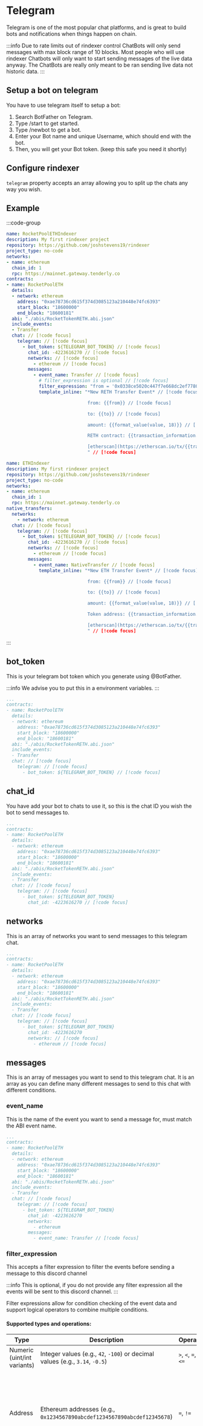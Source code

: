 # Telegram

Telegram is one of the most popular chat platforms, and is great to build bots and notifications when things happen on chain.

:::info
Due to rate limits out of rindexer control ChatBots will only send messages with max block range of 10 blocks.
Most people who will use rindexer Chatbots will only want to start sending messages of the live data anyway.
The ChatBots are really only meant to be ran sending live data not historic data.
:::

## Setup a bot on telegram

You have to use telegram itself to setup a bot:

1. Search BotFather on Telegram.
2. Type /start to get started.
3. Type /newbot to get a bot.
4. Enter your Bot name and unique Username, which should end with the bot.
5. Then, you will get your Bot token. (keep this safe you need it shortly)

## Configure rindexer

`telegram` property accepts an array allowing you to split up the chats any way you wish.

## Example

:::code-group

```yaml [contract events]
name: RocketPoolETHIndexer
description: My first rindexer project
repository: https://github.com/joshstevens19/rindexer
project_type: no-code
networks:
- name: ethereum
  chain_id: 1
  rpc: https://mainnet.gateway.tenderly.co
contracts:
- name: RocketPoolETH
  details:
  - network: ethereum
    address: "0xae78736cd615f374d3085123a210448e74fc6393"
    start_block: "18600000"
    end_block: "18600181"
  abi: "./abis/RocketTokenRETH.abi.json"
  include_events:
  - Transfer
  chat: // [!code focus]
    telegram: // [!code focus]
      - bot_token: ${TELEGRAM_BOT_TOKEN} // [!code focus]
        chat_id: -4223616270 // [!code focus]
        networks: // [!code focus]
          - ethereum // [!code focus]
        messages:
          - event_name: Transfer // [!code focus]
            # filter_expression is optional // [!code focus]
            filter_expression: "from = '0x0338ce5020c447f7e668dc2ef778025ce3982662' || from = '0x0338ce5020c447f7e668dc2ef778025ce398266u' && value >= 10 && value <= 2000000000000000000" // [!code focus]
            template_inline: "*New RETH Transfer Event* // [!code focus]

                              from: {{from}} // [!code focus]

                              to: {{to}} // [!code focus]

                              amount: {{format_value(value, 18)}} // [!code focus]

                              RETH contract: {{transaction_information.address}} // [!code focus]

                              [etherscan](https://etherscan.io/tx/{{transaction_information.transaction_hash}}) // [!code focus]
                              " // [!code focus]
```

```yaml [native transfers]
name: ETHIndexer
description: My first rindexer project
repository: https://github.com/joshstevens19/rindexer
project_type: no-code
networks:
- name: ethereum
  chain_id: 1
  rpc: https://mainnet.gateway.tenderly.co
native_transfers:
  networks:
    - network: ethereum
  chat: // [!code focus]
    telegram: // [!code focus]
      - bot_token: ${TELEGRAM_BOT_TOKEN} // [!code focus]
        chat_id: -4223616270 // [!code focus]
        networks: // [!code focus]
          - ethereum // [!code focus]
        messages:
          - event_name: NativeTransfer // [!code focus]
            template_inline: "*New ETH Transfer Event* // [!code focus]

                              from: {{from}} // [!code focus]

                              to: {{to}} // [!code focus]

                              amount: {{format_value(value, 18)}} // [!code focus]

                              Token address: {{transaction_information.address}} // [!code focus]

                              [etherscan](https://etherscan.io/tx/{{transaction_information.transaction_hash}}) // [!code focus]
                              " // [!code focus]
```

:::

## bot_token

This is your telegram bot token which you generate using @BotFather.

:::info
We advise you to put this in a environment variables.
:::

```yaml
...
contracts:
- name: RocketPoolETH
  details:
  - network: ethereum
    address: "0xae78736cd615f374d3085123a210448e74fc6393"
    start_block: "18600000"
    end_block: "18600181"
  abi: "./abis/RocketTokenRETH.abi.json"
  include_events:
  - Transfer
  chat: // [!code focus]
    telegram: // [!code focus]
      - bot_token: ${TELEGRAM_BOT_TOKEN} // [!code focus]
```

## chat_id

You have add your bot to chats to use it, so this is the chat ID you wish the bot to send messages to.

```yaml
...
contracts:
- name: RocketPoolETH
  details:
  - network: ethereum
    address: "0xae78736cd615f374d3085123a210448e74fc6393"
    start_block: "18600000"
    end_block: "18600181"
  abi: "./abis/RocketTokenRETH.abi.json"
  include_events:
  - Transfer
  chat: // [!code focus]
    telegram: // [!code focus]
      - bot_token: ${TELEGRAM_BOT_TOKEN}
        chat_id: -4223616270 // [!code focus]
```

## networks

This is an array of networks you want to send messages to this telegram chat.

```yaml [rindexer.yaml]
...
contracts:
- name: RocketPoolETH
  details:
  - network: ethereum
    address: "0xae78736cd615f374d3085123a210448e74fc6393"
    start_block: "18600000"
    end_block: "18600181"
  abi: "./abis/RocketTokenRETH.abi.json"
  include_events:
  - Transfer
  chat: // [!code focus]
    telegram: // [!code focus]
      - bot_token: ${TELEGRAM_BOT_TOKEN}
        chat_id: -4223616270
        networks: // [!code focus]
          - ethereum // [!code focus]
```

## messages

This is an array of messages you want to send to this telegram chat. It is an array as you can define many different
messages to send to this chat with different conditions.

### event_name

This is the name of the event you want to send a message for, must match the ABI event name.

```yaml [rindexer.yaml]
...
contracts:
- name: RocketPoolETH
  details:
  - network: ethereum
    address: "0xae78736cd615f374d3085123a210448e74fc6393"
    start_block: "18600000"
    end_block: "18600181"
  abi: "./abis/RocketTokenRETH.abi.json"
  include_events:
  - Transfer
  chat: // [!code focus]
    telegram: // [!code focus]
      - bot_token: ${TELEGRAM_BOT_TOKEN}
        chat_id: -4223616270
        networks:
          - ethereum
        messages:
          - event_name: Transfer // [!code focus]
```

### filter_expression

This accepts a filter expression to filter the events before sending a message to this discord channel

:::info
This is optional, if you do not provide any filter expression all the events will be sent to this discord channel.
:::

Filter expressions allow for condition checking of the event data and support logical operators to combine multiple conditions.

#### Supported types and operations:
| Type | Description | Operators | Notes |
|------|-------------|-------------------|-------|
| Numeric (uint/int variants) | Integer values (e.g., `42`, `-100`) or decimal values (e.g., `3.14`, `-0.5`) | `>`, `<`, `=`, `>=`, `<=` | Numeric comparisons | Numbers must have digits before and after a decimal point if one is present (e.g., `.5` or `5.` are not valid standalone numbers) |
| Address | Ethereum addresses (e.g., `0x1234567890abcdef1234567890abcdef12345678`) | `=`, `!=` | Comparisons (e.g., `from == '0xABC...'`) are typically case-insensitive regarding the hex characters of the address value itself |
| String | Text values. Can be single-quoted (e.g., `'hello'`) or, on the right-hand side of a comparison, unquoted (e.g., `active`) | `=`, `!=` | Quoted strings support `\'` to escape a single quote and `\\` to escape a backslash. All string comparison operations (e.g., `name == 'Alice'`, `description contains 'error'`) are performed case-insensitively during evaluation. |
| Boolean | True or false values | `=`, `!=` | Represented as `true` or `false`. These keywords are parsed case-insensitively (e.g., `TRUE`, `False` are also valid in expressions). |
| Hex String Literal | A string literal starting with `0x` or `0X` followed by hexadecimal characters (0-9, a-f, A-F). | `=`, `!=` | Treated as a string for comparison purposes (e.g., `input_data starts_with '0xa9059cbb'`). Comparison is case-sensitive for the hex characters after `0x`. |
| Array | Ordered list of items | `==`, `!=`, `[index]` | See "Array Type Operations" below

#### Logical Operators
- `&&` - All conditions must be true
- `||` - At least one condition must be true
- `()` - Parentheses for grouping
- `&&` has higher precedence than `||` (i.e., `&&` operations are evaluated before `||` operations if not grouped by parentheses)

#### Array Type Operations
For array types, you can use the following operations:
- `array_param == '["raw_json_array_string"]'` string comparison of the array's entire JSON string representation against the provided string
- `array_param != '["raw_json_array_string"]'` the negation of the above
- `array_param[0]` indexed access. The index must be a non-negative integer.

#### Whitespace
Flexible whitespace is generally allowed around operators, parentheses, and keywords for readability. However, whitespace within quoted string literals is significant and preserved.

#### Examples
- `value > 1000` - Numeric comparison, checks if `value` is greater than 1000.
- `from = '0x1234567890abcdef1234567890abcdef12345678'` - Address comparison, checks if `from` matches the specified address.
- `name != 'Alice'` - String comparison, checks if `name` is not equal to 'Alice'.
- `active = true` - Boolean comparison, checks if `active` is true.
- `value >= 1000 && value <= 2000` - Numeric range check, checks if `value` is between 1000 and 2000 inclusive.
- `from = '0x1234567890abcdef1234567890abcdef12345678' || from = '0xabcdefabcdefabcdefabcdefabcdefabcdef'` - Address comparison with logical OR, checks if `from` matches either of the two addresses.
- `value > 1000 && (from = '0x1234567890abcdef1234567890abcdef12345678' || from = '0xabcdefabcdefabcdefabcdefabcdefabcdef')` - Combined numeric and address checks with logical AND and OR, checks if `value` is greater than 1000 and `from` matches either of the two addresses.

### conditions

This accepts an array of conditions you want to apply to the event data before sending a message to this telegram chat.

:::warning
Conditions are supported for backwards compatibility. It is recommended to use `filter_expression` instead of `conditions`.
:::

:::info
This is optional, if you do not provide any conditions all the events will be sent to this telegram chat.
:::

You may want to filter on the message based on the event data, if the event data has not got an index on the on the
solidity event you can not filter it over the logs. The `conditions` filter is here to help you with this,
based on your ABI you can filter on the event data.

rindexer has enabled a special syntax which allows you to define on your ABI fields what you want to filter on.

1. `>` - higher then (for numbers only)
2. `<` - lower then (for numbers only)
3. `=` - equals
4. `>=` - higher then or equals (for numbers only)
5. `<=` - lower then or equals (for numbers only)
6. `||` - or
7. `&&` - and

So lets look at an example lets say i only want to get transfer events which are higher then `2000000000000000000` RETH wei

```yaml [rindexer.yaml]
...
contracts:
- name: RocketPoolETH
  details:
  - network: ethereum
    address: "0xae78736cd615f374d3085123a210448e74fc6393"
    start_block: "18600000"
    end_block: "18600181"
  abi: "./abis/RocketTokenRETH.abi.json"
  include_events:
  - Transfer
  chat: // [!code focus]
    telegram: // [!code focus]
      - bot_token: ${TELEGRAM_BOT_TOKEN}
        chat_id: -4223616270
        networks:
          - ethereum
        messages:
          - event_name: Transfer // [!code focus]
            conditions: // [!code focus]
              - "value": ">=2000000000000000000" // [!code focus]
```

We use the ABI input name `value` to filter on the value field, you can find these names in the ABI file.

```json
{
    "anonymous":false,
    "inputs":[
      {
        "indexed":true,
        "internalType":"address",
        "name":"from",
        "type":"address"
      },
      {
        "indexed":true,
        "internalType":"address",
        "name":"to",
        "type":"address"
      },
      {
        "indexed":false,
        "internalType":"uint256",
        "name":"value", // [!code focus]
        "type":"uint256"
      }
    ],
    "name":"Transfer",
    "type":"event"
}
```

You can use the `||` or `&&` to combine conditions.

```yaml [rindexer.yaml]
...
contracts:
- name: RocketPoolETH
  details:
  - network: ethereum
    address: "0xae78736cd615f374d3085123a210448e74fc6393"
    start_block: "18600000"
    end_block: "18600181"
  abi: "./abis/RocketTokenRETH.abi.json"
  include_events:
  - Transfer
  chat: // [!code focus]
    telegram: // [!code focus]
      - bot_token: ${TELEGRAM_BOT_TOKEN}
        chat_id: -4223616270
        networks:
          - ethereum
        messages:
          - event_name: Transfer
            conditions: // [!code focus]
              - "value": ">=2000000000000000000 && value <=4000000000000000000" // [!code focus]
```

You can use the `=` to filter on other aspects like the `from` or `to` address.

```yaml [rindexer.yaml]
...
contracts:
- name: RocketPoolETH
  details:
  - network: ethereum
    address: "0xae78736cd615f374d3085123a210448e74fc6393"
    start_block: "18600000"
    end_block: "18600181"
  abi: "./abis/RocketTokenRETH.abi.json"
  include_events:
  - Transfer
  chat: // [!code focus]
    telegram: // [!code focus]
      - bot_token: ${TELEGRAM_BOT_TOKEN}
        chat_id: -4223616270
        networks:
          - ethereum
        messages:
          - event_name: Transfer
              conditions: // [!code focus]
                - "from": "0x0338ce5020c447f7e668dc2ef778025ce3982662 || 0x0338ce5020c447f7e668dc2ef778025ce398266u" // [!code focus]
                - "value": ">=2000000000000000000 || value <=4000000000000000000" // [!code focus]
```

:::info
Note we advise you to filer any `indexed` fields in the contract details in the `rindexer.yaml` file.
As these can be filtered out on the request level and not filtered out in rindexer itself.
You can read more about it [here](/docs/start-building/yaml-config/contracts#indexed_1-indexed_2-indexed_3).
:::

If you have a tuple and you want to get that value you just use the object notation.

For example lets say we want to only get the events for `profileId` from the `quoteParams` tuple which equals `1`:

```json
{
     "anonymous": false,
     "inputs": [
       {
         "components": [
           {
             "internalType": "uint256",
             "name": "profileId", // [!code focus]
             "type": "uint256"
           },
           ...
         ],
         "indexed": false,
         "internalType": "struct Types.QuoteParams",
         "name": "quoteParams", // [!code focus]
         "type": "tuple"
       },
       ...
     ],
     "name": "QuoteCreated", // [!code focus]
     "type": "event"
}
```

```yaml [rindexer.yaml]
...
contracts:
- name: RocketPoolETH
  details:
  - network: ethereum
    address: "0xae78736cd615f374d3085123a210448e74fc6393"
    start_block: "18600000"
    end_block: "18600181"
  abi: "./abis/RocketTokenRETH.abi.json"
  include_events:
  - Transfer
  chat: // [!code focus]
    telegram: // [!code focus]
      - bot_token: ${TELEGRAM_BOT_TOKEN}
        chat_id: -4223616270
        networks:
          - ethereum
        messages:
          - event_name: Transfer
            conditions: // [!code focus]
              - "quoteParams.profileId": "=1" // [!code focus]
```

### template_inline

You can then write your own template inline, this is the template you want to send to the chat.
You have to use the ABI input names in object notation for example if i wanted to put value in the template
i just have to write `{{value}}` in the template and it will be replaced with the value of the event itself.

The template supports:
- bold text = \*bold text\*
- italic text = \_italic text\_
- inline url = \[inline URL\](YOUR_URL)
- inline fixed-width code = \`inline fixed-width code\`
- pre-formatted fixed-width code block = \`\`\`pre-formatted fixed-width code block\`\`\`
- pre-formatted fixed-width known code block = \`\`\`rust pre-formatted fixed-width known code block\`\`\`
- breaks = just line break in the template

#### transaction_information

You also can use the `transaction_information` object to get common information about the transaction, this is the
transaction information for the event.

```rs
#[derive(Debug, Serialize, Deserialize, Clone)]
pub struct TxInformation {
    pub network: String,
    // This will convert to a hex string in the template
    pub address: Address,
    // This will convert to a hex string in the template
    pub block_hash: BlockHash,
    // This will convert to a string decimal in the template
    pub block_number: U64,
    // This will convert to a hex string in the template
    pub transaction_hash: TxHash,
    // This will convert to a string decimal in the template
    pub log_index: U256,
    // This will convert to a string decimal in the template
    pub transaction_index: U64,
}
```

:::info
To avoid confusion `address` in `transaction_information` is the address of the contract the event was emitted from.
:::

#### format_value

You can use the `format_value` function to format the value of the event to a decimal value with the specified decimals.

Lets put it all together:

```yaml [rindexer.yaml]
...
contracts:
- name: RocketPoolETH
  details:
  - network: ethereum
    address: "0xae78736cd615f374d3085123a210448e74fc6393"
    start_block: "18600000"
    end_block: "18600181"
  abi: "./abis/RocketTokenRETH.abi.json"
  include_events:
  - Transfer
  chat: // [!code focus]
    telegram: // [!code focus]
      - bot_token: ${TELEGRAM_BOT_TOKEN}
        chat_id: -4223616270
        networks:
          - ethereum
        messages:
          - event_name: Transfer // [!code focus]
            template_inline: "*New RETH Transfer Event* // [!code focus]

                              from: {{from}} // [!code focus]

                              to: {{to}} // [!code focus]

                              amount: {{format_value(value, 18)}} // [!code focus]

                              RETH contract: {{transaction_information.address}} // [!code focus]

                              [etherscan](https://etherscan.io/tx/{{transaction_information.transaction_hash}}) // [!code focus]
                              " // [!code focus]
```
